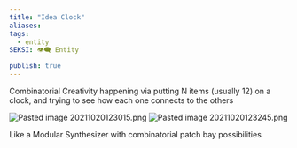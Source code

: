 ```yaml
---
title: "Idea Clock"
aliases: 
tags:
  - entity
SEKSI: 👁️‍🗨️ Entity

publish: true
---
```



Combinatorial Creativity happening via putting N items (usually 12) on a clock, and trying to see how each one connects to the others

<img src="/content/Images/Pasted image 20211020123015.png" alt="Pasted image 20211020123015.png" className="max-w-full h-auto border border-gray-700 my-3 rounded" />

<img src="/content/Images/Pasted image 20211020123245.png" alt="Pasted image 20211020123245.png" className="max-w-full h-auto border border-gray-700 my-3 rounded" />

Like a Modular Synthesizer with combinatorial patch bay possibilities
